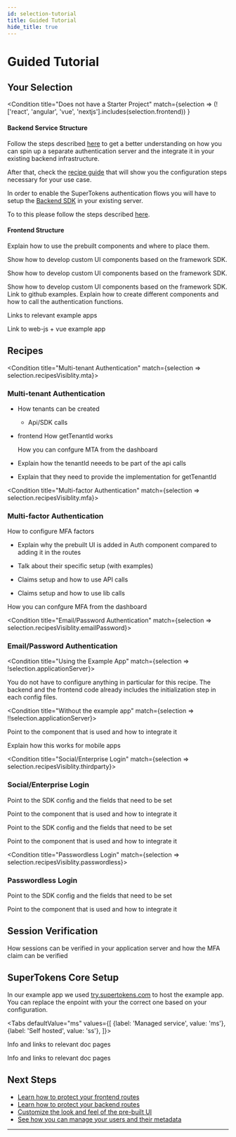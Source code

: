 ```yaml
---
id: selection-tutorial
title: Guided Tutorial
hide_title: true
---
```



<GuidePageContextProvider>


# Guided Tutorial

<!-- To Do:  -->
<!-- - [x] Decide on the document structure -->
<!-- - [ ] Add an initial draft with just the text content -->
<!-- - [ ] Add code snippets -->
<!-- - [ ] Add the correct reference links to the docs -->
<!-- - [ ] Improve the text based on feedback -->
<!-- - [ ] Add the images -->
<!-- - [ ] Add a proper component that will show your selection    -->
<!-- - [ ] Improve the guide selection form -->
    
<ToggleShowOnlySelected />

## Your Selection


<DisplaySelection />


<Condition 
title="Does not have a Starter Project"
match={selection => (!['react', 'angular', 'vue', 'nextjs'].includes(selection.frontend)) }
>

#### Backend Service Structure 

<Condition title="Uses a backend that does not have an SDK" match={true}>

Follow the steps described [here](/docs/community/other-frameworks) to get a better understanding on how you can spin up a separate authentication server and the integrate it in your existing backend infrastructure.

After that, check the [recipe guide](/recipe) that will show you the configuration steps necessary for your use case.

</Condition>

<Condition title="Uses an SDK with backend support" match={true}>

In order to enable the SuperTokens authentication flows you will have to setup the [Backend SDK](/backend-sdk) in your existing server.

To to this please follow the steps described [here](/docs/different-link-based-on-recipes).

</Condition>
  
#### Frontend Structure 

<Condition title="React" match={true}>

Explain how to use the prebuilt components and where to place them.
    
<Condition title="Custom UI" match={true}>

Show how to develop custom UI components based on the framework SDK.

</Condition>

</Condition>

<Condition title="Angular" match={true}>

<Condition title="Custom UI" match={true}>

Show how to develop custom UI components based on the framework SDK.

</Condition>

</Condition>

<Condition title="Vue" match={true}>

<Condition title="Custom UI" match={true}>

Show how to develop custom UI components based on the framework SDK.
Link to github examples.
Explain how to create different components and how to call  the authentication functions.

</Condition>

</Condition>

<Condition title="Mobile App" match={true}>

Links to relevant example apps

</Condition>

<Condition title="Vanilla JS" match={true}>

Link to web-js + vue example app

</Condition>
  
</Condition>

## Recipes


<Condition title="Multi-tenant Authentication" match={selection => selection.recipesVisiblity.mta}>

### Multi-tenant Authentication

<Condition title="With example app" match={true}>

- How tenants can be created
  - Api/SDK calls

- frontend  How getTenantId works 

  <Condition title="Has Dashboard" match={true}>

   How you can confgure MTA from the dashboard

  </Condition>

</Condition>

<Condition title="Frontend - Mobile App" match={true}>

- Explain how the tenantId neeeds to be part of the api calls

</Condition>

<Condition title="Frontend - web-js" match={true}>

- Explain that they need to provide the implementation for getTenantId

</Condition>

</Condition>

<Condition title="Multi-factor Authentication" match={selection => selection.recipesVisiblity.mfa}>

### Multi-factor Authentication

How to configure MFA factors

<Condition title="Frontend - React/Nextjs" match={true}>

- Explain why the prebuilt UI is added in Auth component compared to adding it in the routes

</Condition>

<Condition title="Frontend - Angular/Vue" match={true}>

- Talk about their specific setup (with examples)

</Condition>

<Condition title="Frontend - Mobile App" match={true}>

- Claims setup and how to use API calls 

</Condition>

<Condition title="Frontend - Web-js" match={true}>

- Claims setup and how to use lib calls 

</Condition>

<Condition title="Has Dashboard" match={true}>

How you can confgure MFA from the dashboard

 </Condition>

</Condition>

<Condition title="Email/Password Authentication" match={selection => selection.recipesVisiblity.emailPassword}>
  

### Email/Password Authentication


<Condition title="Using the Example App" match={selection => !selection.applicationServer}>

You do not have to configure anything in particular for this recipe.
The backend and the frontend code already includes the initialization step in each config files. 

</Condition>

<Condition title="Without the example app" match={selection => !!selection.applicationServer}>

Point to the component that is used and how to integrate it

<Condition title="Mobile App" match={true}>

  Explain how this works for mobile apps

</Condition>

</Condition>


</Condition>

<Condition title="Social/Enterprise Login" match={selection => selection.recipesVisiblity.thirdparty}>

### Social/Enterprise Login 

<Condition title="Backend - Using SDK" match={true}>

Point to the SDK config and the fields that need to be set

</Condition>

<Condition title="Frontend - Prebuilt UI" match={true}>

Point to the component that is used and how to integrate it

</Condition>

<Condition title="Backend - Using SDK" match={true}>

Point to the SDK config and the fields that need to be set

</Condition>

<Condition title="Frontend - Prebuilt UI" match={true}>

Point to the component that is used and how to integrate it

</Condition>

</Condition>

<Condition title="Passwordless Login" match={selection => selection.recipesVisiblity.passwordless}>

### Passwordless Login

<Condition title="Backend - Using SDK" match={true}>

Point to the SDK config and the fields that need to be set

</Condition>

<Condition title="Frontend - Prebuilt UI" match={true}>

Point to the component that is used and how to integrate it

</Condition>

</Condition>

## Session Verification

How sessions can be verified in your application server and how the MFA claim can be verified

## SuperTokens Core Setup

<Condition title="Has Example App" match={true}>

In our example app we used [try.supertokens.com](https://try.supertokens.com) to host the example app. You can replace the enpoint with your the correct one based on your configuration.

</Condition>

<Tabs defaultValue="ms"
values={[
{label: 'Managed service', value: 'ms'},
{label: 'Self hosted', value: 'ss'},
]}>
<TabItem value="ms">

Info and links to relevant doc pages

</TabItem>
<TabItem value="ss">

Info and links to relevant doc pages

</TabItem>
</Tabs>


## Next Steps

- [Learn how to protect your frontend routes](/docs/random)
- [Learn how to protect your backend routes](/docs/random)
- [Customize the look and feel of the pre-built UI](/docs/random)
- [See how you can manage your users and their metadata](/docs/random)






---------------------

</GuidePageContextProvider>

<!-- 
# Selection view
    ... some UI

# Architecture overview
    if (applicationServer is undefined) {
        normal diagram
    } else {
        diagram with applicationServer + node backend

        if (applicationServer is python or goalng) {
            Note: we say that even though we have a python / golang sdk, becuase you have selected MFA (which is not yet supported in them),
            we recommend that you use a separated node server.
        }
    }

if (hasExample app) {
    # Download demo app
}

if (example app available) {
    # Folder Structure
        if (applicationServer is defined) {
            Note: even though you selected <applicationBackend>, the example app 
downloaded will have a node backend which wil be the authServer for your
            application server.
        }
        - /backend folder: ...
        - /frontend folder: ...

    # Recipes initialised:
    ## Backend:
        if (multitenancy or mfa) {
            - fixed set of recieps for each
        } else {
            - dynamic recipes for each
        }
    ## Frontend:
        if (multitenancy or mfa) {
            - fixed set of recieps for each + pre built UI list
        } else {
            - dynamic recipes + pre built UI list for each
        }

    if (mulitenancy) {
        # Creating and configuring tenants
            - Talk about how tenants are created, and the api calls to make them
            if (backend is node || nextjs || remix) {
                also specify that you can use the dashboard to configure tenants
            }
            - Talk about getTenantId on the frontend supertokens-auth-react
    }
    if (mfa) {
        # Configuring MFA
            talk about how we configure MFA factors
            if (backend is node || nextjs || remix) {
                also specify that the dashboard can be used to configure mfa
            }
    }

    # Adding the supertokens middleware to your backend / auth server 
# (pick the right one based on if the applicationServer is defined or not)
        - Point to where the supertokens middleware is added and what it does.
        - Point to where the supertokens error handler is added and what it does.

    # Adding the pre built UI to your frontend
        if (frontend is react or nextjs or remix) {
            - Post to how the pre built UI is added and what it does 
(in multi tenancy, the function is called in the Auth component cause 
we want to show the UI for the tenant selected,
whereas in others, its directly in the routes component)
        } else if (frontend is angular or vue) {
            - Talk about their setup
        }
} else {
    # Backend integration / auth server setup steps overview (pick the right one based on if applicationServer is defined or not)
        - point to right part of the docs based on the auth method selected
        
        if (multi tenancy) {
            # Creating and configuring tenants
            Talk about how tenants are created, and the api calls to make them
            if (backend is node || nextjs || remix) {
                also specify that you can use the dashboard to configure tenants
            }
        }

        if (mfa) {
            # Configuring MFA
                talk about how we configure MFA factors
                if (backend is node || nextjs || remix) {
                    also specify that the dashboard can be used to configure mfa
                }
        }
    # Frontend integration steps overview
        if (custom UI) {
            ## Example app
                if (mobile app) {
                    link to relevant example app 
                } else {
                    link to web-js + vue example app
                }
            if (mobile app) {
                - talk that API calls need to be made manually,
and our frontend sdk does only session verification
                - point to right part of the docs
            } else {
                - talk about supertokens-web-js and that it providers helper functions + session management.
                - point to right part of the docs
            }
            if (using multi tenancy) {
                if (mobile app) {
                    - say tenant Id needs to be a part of the request path to the backend
                } else {
                    - you need to provide the impl for getTenantId in web-js
                }
            }

            if (using MFA) {
                if (mobile app) {
                    - talk about claims post first factor, 
and checking the factor info API and next array (using manual API calls)
                } else {
                    - talk about claims post first factor, 
and checking the factor info API and next array (using the web-js function)
                }
            }
        } else {
            // can come here in case other node framework other than nest or express. 
// Or, FE=nextjs || remix, backend=something else
            - talk about supertokens-auth-react and that it providers 
helper functions + session management.
            - point to right part of the docs.

            if (using multi tenancy) {
                - you need to provide the impl for getTenantId in auth-react
            }
        }
}

if (applicationServer is defined) {
    # Session verification in your application server
        - talk about how to verify the session in your application server
        if (using mfa) {
            - need to verify the mfa claim in the backend
        }
}

# Core setup
    if (Example app available) {
        - in the example, we use try supertokens.
    }
    ## Managed service

    ## Self hosted

# Navigating the docs
    - Link to frontend route protection
    - Link to backend route protecion
    if (using pre built ui) {
        Talk about styling / customisation (in )
    }
-->

